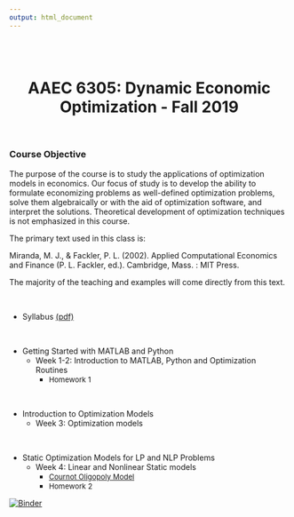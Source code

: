 ```yaml
---
output: html_document
---
```

<br>
<br>

<center>
# **AAEC 6305: Dynamic Economic Optimization** - Fall 2019  
</center>

<br>

### Course Objective

The purpose of the course is to study the applications of optimization models in economics.  Our focus of study is to develop the ability to formulate economizing problems as well-defined optimization problems, solve them algebraically or with the aid of optimization software, and interpret the solutions.  Theoretical development of optimization techniques is not emphasized in this course. 

The primary text used in this class is:

Miranda, M. J., & Fackler, P. L. (2002). Applied Computational Economics and Finance (P. L. Fackler, ed.). Cambridge, Mass. : MIT Press.

The majority of the teaching and examples will come directly from this text.

<br>

* Syllabus [(pdf)](pdf/Syllabus _AAEC6305_Fall2019.pdf)  

<br>

* Getting Started with MATLAB and Python
  *  Week 1-2: Introduction to MATLAB, Python and Optimization Routines
      *  <font size="2"> Homework 1 </font>
      
<br>

* Introduction to Optimization Models
  *  Week 3: Optimization models  
  
<br>

* Static Optimization Models for LP and NLP Problems
  *  Week 4: Linear and Nonlinear Static models
      * <a class="reference download internal" download="" href="Optim_Class_Fall2019/DEMAPP09_Cournot_oligopolist_problem.ipynb"><font size="2">Cournot Oligopoly Model</font></a>
      *  <font size="2"> Homework 2 </font>
      
[![Binder](https://mybinder.org/badge_logo.svg)](https://mybinder.org/v2/gh/malooney/Dynamic_Economic_Optimization_Fall2019/master?urlpath=lab)


  
<br>
<br>
<br>
<br>
<br>
<br>
<br>
<br>
<br>
<br>
<br>
